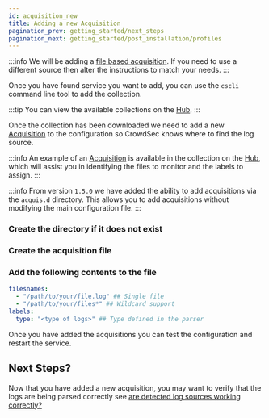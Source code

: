 ```yaml
---
id: acquisition_new
title: Adding a new Acquisition
pagination_prev: getting_started/next_steps
pagination_next: getting_started/post_installation/profiles
---
```


:::info
We will be adding a [file based acquisition](/docs/next/data_sources/file). If you need to use a different source then alter the instructions to match your needs.
:::



Once you have found service you want to add, you can use the `cscli` command line tool to add the collection.

:::tip
You can view the available collections on the [Hub](https://hub.crowdsec.net/).
:::

<UnixWindowsK8sTabs
  bash="cscli collections add <collection_name>"
  powershell="cscli.exe collections add <collection_name>"
  yaml="# In your values.yml file
        agent:
          env:
            - name: COLLECTIONS
              value: '<collection_name>'"
/>

Once the collection has been downloaded we need to add a new [Acquisition](https://docs.crowdsec.net/docs/next/data_sources/intro) to the configuration so CrowdSec knows where to find the log source.

:::info
An example of an [Acquisition](https://docs.crowdsec.net/docs/next/data_sources/intro) is available in the collection on the [Hub](https://hub.crowdsec.net/), which will assist you in identifying the files to monitor and the labels to assign.
:::

:::info
From version `1.5.0` we have added the ability to add acquisitions via the `acquis.d` directory. This allows you to add acquisitions without modifying the main configuration file.
:::

### Create the directory if it does not exist

<UnixWindowsK8sTabs
  bash="sudo mkdir -p /etc/crowdsec/acquis.d"
  cmd="mkdir C:\ProgramData\CrowdSec\Config\acquis.d\"
  powershell="New-Item -ItemType Directory -Force -Path C:\ProgramData\CrowdSec\Config\acquis.d\"
/>

### Create the acquisition file

<UnixWindowsK8sTabs
  bash="sudo touch /etc/crowdsec/acquis.d/<collection_name>.yaml"
  cmd="New-Item -ItemType File -Force -Path C:\ProgramData\CrowdSec\Config\acquis.d\<collection_name>.yaml"
  powershell=".>C:\ProgramData\CrowdSec\Config\acquis.d\<collection_name>.yaml 2>NUL"
  yaml="# In your values.yml file
      agent:
        # -- To add custom acquisitions using available datasources (https://docs.crowdsec.net/docs/next/data_sources/intro)
        additionalAcquisition:
          - source: file
            filesnames:
            - '/path/to/your/file.log' ## Single file
            - '/path/to/your/files*' ## Wildcard support
          labels:
            type: '<type of logs>' ## Type defined in the parser"
/>

### Add the following contents to the file

```yaml title="<collection_name>.yaml"
filesnames:
  - "/path/to/your/file.log" ## Single file
  - "/path/to/your/files*" ## Wildcard support
labels:
  type: "<type of logs>" ## Type defined in the parser
```

Once you have added the acquisitions you can test the configuration and restart the service.

<UnixWindowsK8sTabs
  bash="sudo crowdsec -t && sudo systemctl restart crowdsec"
  cmd="net stop crowdsec && net start crowdsec"
  powershell="Restart-Service crowdsec"
  k8s="helm upgrade -f values.yaml crowdsec crowdsecurity/crowdsec"
/>

## Next Steps?

Now that you have added a new acquisition, you may want to verify that the logs are being parsed correctly see [are detected log sources working correctly?](/getting_started/post_installation/acquisition.mdx#are-the-detected-log-sources-working-correctly)